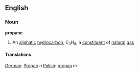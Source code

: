 ==English==
===Noun===
'''propane'''
#{{Chemistry}} An [[aliphatic]] [[hydrocarbon]], C<sub>3</sub>H<sub>8</sub>, a [[constituent]] of [[natural]] [[gas]]

====Translations====
[[German]]: [[Propan]] ''n''
[[Polish]]: [[propan]] ''m''